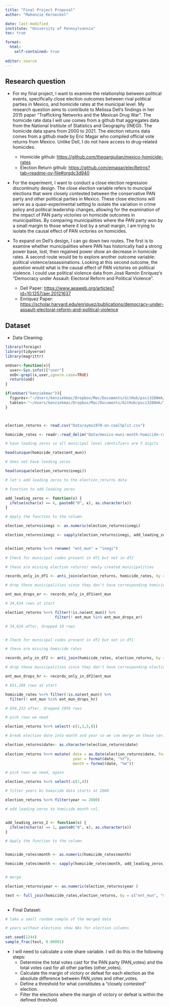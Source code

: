 ```yaml
---
title: "Final Project Proposal"
author: "Makenzie Kerneckel"

date: last-modified
institute: "University of Pennsylvannia" 
toc: true 

format: 
  html:
    self-contained: true
    
editor: source
---
```



## Research question

- For my final project, I want to examine the relationship between political events, specifically close election outcomes between rival political parties in Mexico, and homicide rates at the municipal level. My research question aims to contribute to Melissa Dell's findings in her 2015 paper "Trafficking Networks and the Mexican Drug War". The homicide rate data I will use comes from a github that aggregates data from the National Institute of Statistics and Geography (INEGI). The homicide data spans from 2000 to 2021. The election returns data comes from a github made by Eric Magar who compiled official vote returns from Mexico. Unlike Dell, I do not have access to drug-related homicides. 
  - Homicide github: <https://github.com/thegargiulian/mexico-homicide-rates>
  - Election Return github: <https://github.com/emagar/elecRetrns?tab=readme-ov-file#orgdc3d940>

- For the experiment, I want to conduct a close election regression discontinuity design. The close election variable refers to muncipal elections that were closely contested between the conservative PAN party and other political parties in Mexico. These close elections will serve as a quasi-experimental setting to isolate the variation in crime policy and political leadership changes, allowing for the examination of the impact of PAN party victories on homicide outcomes in municipalities. By comparing municipalities where the PAN party won by a small margin to those where it lost by a small margin, I am trying to isolate the causal effect of PAN victories on homicides. 

- To expand on Dell's design, I can go down two routes. The first is to examine whether municipalities where PAN has historically had a strong power base, lost, then regained power show an decrease in homicide rates. A second route would be to explore another outcome variable: political violence/assassinations. Looking at this second outcome, the question would what is the causal effect of PAN victories on political violence. I could use political violence data from José Ramón Enríquez's "Democracy under Assault: Electoral Reform and Political Violence". 
    - Dell Paper: <https://www.aeaweb.org/articles?id=10.1257/aer.20121637>
    - Enríquez Paper: <https://scholar.harvard.edu/enriquez/publications/democracy-under-assault-electoral-reform-and-political-violence>
    
## Dataset

- Data Cleaning: 

``` r
 
library(foreign)
library(tidyverse)
library(magrittr)

onUser<-function(x){
  user<-Sys.info()["user"]
  onD<-grepl(x,user,ignore.case=TRUE)
  return(onD)
}

if(onUser("kenziekmac")){
  figures<-"~/Users/kenziekmac/Dropbox/Mac/Documents/GitHub/psci3200mk/Figures"
  tables<-"~/Users/kenziekmac/Dropbox/Mac/Documents/GitHub/psci3200mk/Tables"
}



election_returns <- read.csv("Data/aymu1970-on.coalSplit.csv")

homicide_rates <- readr::read_delim("Data/mexico-muni-month-homicide-rates-2000-2021.csv", delim = "|")

# have leading zeros so all municipal level identifiers are 5 digits

head(unique(homicide_rates$ent_mun))

# does not have leading zeros 

head(unique(election_returns$inegi))

# let's add leading zeros to the election_returns data 

# Function to add leading zeros

add_leading_zeros <- function(x) {
  ifelse(nchar(x) == 4, paste0("0", x), as.character(x))
}

# Apply the function to the column

election_returns$inegi <- as.numeric(election_returns$inegi)

election_returns$inegi <- sapply(election_returns$inegi, add_leading_zeros) 


election_returns %<>% rename( "ent_mun" = "inegi")
  
# Check for municipal codes present in df1 but not in df2

# these are missing election returns/ newly created municipalities 

records_only_in_df1 <- anti_join(election_returns, homicide_rates, by = "ent_mun")

# drop these municipalities since they don't have corresponding homicide rates 

ent_mun_drops_er <- records_only_in_df1$ent_mun

# 34,634 rows at start 

election_returns %<>% filter(!is.na(ent_mun)) %>%
                      filter(! ent_mun %in% ent_mun_drops_er)

# 34,624 after, dropped 10 rows 


# Check for municipal codes present in df2 but not in df1

# these are missing homicide rates

records_only_in_df2 <- anti_join(homicide_rates, election_returns, by = "ent_mun")

# drop these municipalities since they don't have corresponding election returns 

ent_mun_drops_hr <- records_only_in_df2$ent_mun

# 651,288 rows at start 

homicide_rates %<>% filter(!is.na(ent_mun)) %>%
  filter(! ent_mun %in% ent_mun_drops_hr)

# 650,232 after, dropped 1056 rows

# pick rows we need

election_returns %<>% select(-c(1,3,5,8)) 

# break election date into month and year so we can merge on these variables to match monthly homicide rates

election_returns$date<- as.character(election_returns$date)
  
election_returns %<>% mutate( date = as.Date(election_returns$date, format = "%Y%m%d"),
                              year = format(date, "%Y"),
                              month = format(date, "%m"))

# pick rows we need, again

election_returns %<>% select(-c(1,4))

# filter years bc homicide data starts at 2000

election_returns %<>% filter(year >= 2000)

# add leading zeros to homicide month col.


add_leading_zeros_2 <- function(x) {
  ifelse(nchar(x) == 1, paste0("0", x), as.character(x))
}

# Apply the function to the column


homicide_rates$month <- as.numeric(homicide_rates$month)

homicide_rates$month <- sapply(homicide_rates$month, add_leading_zeros_2) 


# merge 

election_returns$year <- as.numeric(election_returns$year )

test <- full_join(homicide_rates,election_returns, by = c("ent_mun", "month", "year"))
 
```


- Final Dataset:
    
``` r

# take a small random sample of the merged data 

# years without elections show NAs for election columns

set.seed(1244)
sample_frac(test, 0.00001)

```
    
 - I will need to calculate a vote share variable. I will do this in the following steps:
    - Determine the total votes cast for the PAN party (PAN_votes) and the total votes cast for all other parties (other_votes). 
    - Calculate the margin of victory or defeat for each election as the absolute difference between PAN_votes and other_votes.
    - Define a threshold for what constitutes a "closely contested" election.
    - Filter the elections where the margin of victory or defeat is within the defined threshold.




